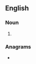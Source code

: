 ==English==

===Noun===
{{head|en|noun plural form}}

# {{plural of|whole|lang=en}}

===Anagrams===
* {{anagrams|en|Howles|howels}}